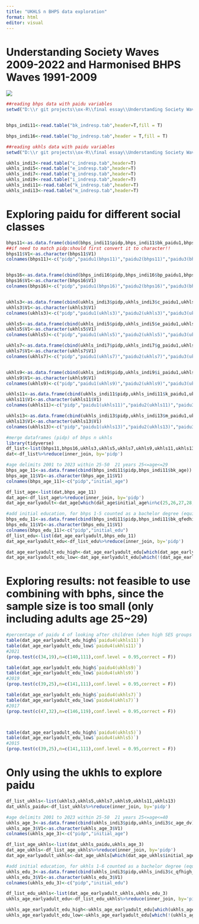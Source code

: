 ```yaml
---
title: "UKHLS n BHPS data exploration"
format: html
editor: visual
---
```


# Understanding Society Waves 2009-2022 and Harmonised BHPS Waves 1991-2009

![](images/62b271bb5e4e22655b287d4602b7e02.png)

```r
##reading bhps data with paidu variables
setwd("D:\\r git projects\\ox-R\\final essay\\Understanding Society Waves 2009-2022 and Harmonised BHPS Waves 1991-2009\\UKDA-6614-tab\\tab\\bhps")


bhps_indi11<-read.table("bk_indresp.tab",header=T,fill = T)

bhps_indi16<-read.table("bp_indresp.tab",header = T,fill = T)
```

```r
##reading ukhls data with paidu variables
setwd("D:\\r git projects\\ox-R\\final essay\\Understanding Society Waves 2009-2022 and Harmonised BHPS Waves 1991-2009\\UKDA-6614-tab\\tab\\ukhls")

ukhls_indi3<-read.table("c_indresp.tab",header=T)
ukhls_indi5<-read.table("e_indresp.tab",header=T)
ukhls_indi7<-read.table("g_indresp.tab",header=T)
ukhls_indi9<-read.table("i_indresp.tab",header=T)
ukhls_indi11<-read.table("k_indresp.tab",header=T)
ukhls_indi13<-read.table("m_indresp.tab",header=T)
```

# Exploring paidu for different social classes

```r
bhps11<-as.data.frame(cbind(bhps_indi11$pidp,bhps_indi11$bk_paidu1,bhps_indi11$bk_paidu2,bhps_indi11$bk_paidu3,bhps_indi11$bk_paidu4,bhps_indi11$bk_paidu5,bhps_indi11$bk_paidu6,bhps_indi11$bk_paidu7,bhps_indi11$bk_paidu8,bhps_indi11$bk_paidu96,bhps_indi11$bk_paidu97))
##if need to match pidp:should first convert it to character!!
bhps11$V1<-as.character(bhps11$V1)
colnames(bhps11)<-c("pidp","paidu1(bhps11)","paidu2(bhps11)","paidu3(bhps11)","paidu4(bhps11)","paidu5(bhps11)","paidu6(bhps11)","paidu7(bhps11)","paidu8(bhps11)","paidu96(bhps11)","paidu97(bhps11)")


bhps16<-as.data.frame(cbind(bhps_indi16$pidp,bhps_indi16$bp_paidu1,bhps_indi16$bp_paidu2,bhps_indi16$bp_paidu3,bhps_indi16$bp_paidu4,bhps_indi16$bp_paidu5,bhps_indi16$bp_paidu6,bhps_indi16$bp_paidu7,bhps_indi16$bp_paidu8,bhps_indi16$bp_paidu96,bhps_indi16$bp_paidu97))
bhps16$V1<-as.character(bhps16$V1)
colnames(bhps16)<-c("pidp","paidu1(bhps16)","paidu2(bhps16)","paidu3(bhps16)","paidu4(bhps16)","paidu5(bhps16)","paidu6(bhps16)","paidu7(bhps16)","paidu8(bhps16)","paidu96(bhps16)","paidu97(bhps16)")


ukhls3<-as.data.frame(cbind(ukhls_indi3$pidp,ukhls_indi3$c_paidu1,ukhls_indi3$c_paidu2,ukhls_indi3$c_paidu3,ukhls_indi3$c_paidu4,ukhls_indi3$c_paidu5,ukhls_indi3$c_paidu6,ukhls_indi3$c_paidu7,ukhls_indi3$c_paidu8,ukhls_indi3$c_paidu96,ukhls_indi3$c_paidu97))
ukhls3$V1<-as.character(ukhls3$V1)
colnames(ukhls3)<-c("pidp","paidu1(ukhls3)","paidu2(ukhls3)","paidu3(ukhls3)","paidu4(ukhls3)","paidu5(ukhls3)","paidu6(ukhls3)","paidu7(ukhls3)","paidu8(ukhls3)","paidu96(ukhls3)","paidu97(ukhls3)")

ukhls5<-as.data.frame(cbind(ukhls_indi5$pidp,ukhls_indi5$e_paidu1,ukhls_indi5$e_paidu2,ukhls_indi5$e_paidu3,ukhls_indi5$e_paidu4,ukhls_indi5$e_paidu5,ukhls_indi5$e_paidu6,ukhls_indi5$e_paidu7,ukhls_indi5$e_paidu8,ukhls_indi5$e_paidu96,ukhls_indi5$e_paidu97))
ukhls5$V1<-as.character(ukhls5$V1)
colnames(ukhls5)<-c("pidp","paidu1(ukhls5)","paidu2(ukhls5)","paidu3(ukhls5)","paidu4(ukhls5)","paidu5(ukhls5)","paidu6(ukhls5)","paidu7(ukhls5)","paidu8(ukhls5)","paidu96(ukhls5)","paidu97(ukhls5)")

ukhls7<-as.data.frame(cbind(ukhls_indi7$pidp,ukhls_indi7$g_paidu1,ukhls_indi7$g_paidu2,ukhls_indi7$g_paidu3,ukhls_indi7$g_paidu4,ukhls_indi7$g_paidu5,ukhls_indi7$g_paidu6,ukhls_indi7$g_paidu7,ukhls_indi7$g_paidu8,ukhls_indi7$g_paidu96,ukhls_indi7$g_paidu97))
ukhls7$V1<-as.character(ukhls7$V1)
colnames(ukhls7)<-c("pidp","paidu1(ukhls7)","paidu2(ukhls7)","paidu3(ukhls7)","paidu4(ukhls7)","paidu5(ukhls7)","paidu6(ukhls7)","paidu7(ukhls7)","paidu8(ukhls7)","paidu96(ukhls7)","paidu97(ukhls7)")


ukhls9<-as.data.frame(cbind(ukhls_indi9$pidp,ukhls_indi9$i_paidu1,ukhls_indi9$i_paidu2,ukhls_indi9$i_paidu3,ukhls_indi9$i_paidu4,ukhls_indi9$i_paidu5,ukhls_indi9$i_paidu6,ukhls_indi9$i_paidu7,ukhls_indi9$i_paidu8,ukhls_indi9$i_paidu96,ukhls_indi9$i_paidu97))
ukhls9$V1<-as.character(ukhls9$V1)
colnames(ukhls9)<-c("pidp","paidu1(ukhls9)","paidu2(ukhls9)","paidu3(ukhls9)","paidu4(ukhls9)","paidu5(ukhls9)","paidu6(ukhls9)","paidu7(ukhls9)","paidu8(ukhls9)","paidu96(ukhls9)","paidu97(ukhls9)")

ukhls11<-as.data.frame(cbind(ukhls_indi11$pidp,ukhls_indi11$k_paidu1,ukhls_indi11$k_paidu2,ukhls_indi11$k_paidu3,ukhls_indi11$k_paidu4,ukhls_indi11$k_paidu5,ukhls_indi11$k_paidu6,ukhls_indi11$k_paidu7,ukhls_indi11$k_paidu8,ukhls_indi11$k_paidu96,ukhls_indi11$k_paidu97))
ukhls11$V1<-as.character(ukhls11$V1)
colnames(ukhls11)<-c("pidp","paidu1(ukhls11)","paidu2(ukhls11)","paidu3(ukhls11)","paidu4(ukhls11)","paidu5(ukhls11)","paidu6(ukhls11)","paidu7(ukhls11)","paidu8(ukhls11)","paidu96(ukhls11)","paidu97(ukhls11)")

ukhls13<-as.data.frame(cbind(ukhls_indi13$pidp,ukhls_indi13$m_paidu1,ukhls_indi13$m_paidu2,ukhls_indi13$m_paidu3,ukhls_indi13$m_paidu4,ukhls_indi13$m_paidu5,ukhls_indi13$m_paidu6,ukhls_indi13$m_paidu7,ukhls_indi13$m_paidu8,ukhls_indi13$m_paidu96,ukhls_indi13$m_paidu97))
ukhls13$V1<-as.character(ukhls13$V1)
colnames(ukhls13)<-c("pidp","paidu1(ukhls13)","paidu2(ukhls13)","paidu3(ukhls13)","paidu4(ukhls13)","paidu5(ukhls13)","paidu6(ukhls13)","paidu7(ukhls13)","paidu8(ukhls13)","paidu96(ukhls13)","paidu97(ukhls13)")

#merge dataframes (pidp) of bhps n ukhls 
library(tidyverse)
df_list<-list(bhps11,bhps16,ukhls3,ukhls5,ukhls7,ukhls9,ukhls11,ukhls13)
dat<-df_list%>%reduce(inner_join, by='pidp')


```

```r
#age delimits 2001 to 2023 within 25-50  21 years 25<=age<=29
bhps_age_11<-as.data.frame(cbind(bhps_indi11$pidp,bhps_indi11$bk_age))
bhps_age_11$V1<-as.character(bhps_age_11$V1)
colnames(bhps_age_11)<-c("pidp","initial_age")

df_list_age<-list(dat,bhps_age_11)
dat_age<-df_list_age%>%reduce(inner_join, by='pidp')
dat_age_earlyadult<-dat_age[which(dat_age$initial_age%in%c(25,26,27,28,29)),]
```

```r
#add initial education, for bhps 1-5 counted as a bachelor degree (equivalent or higher)
bhps_edu_11<-as.data.frame(cbind(bhps_indi11$pidp,bhps_indi11$bk_qfedhi))
bhps_edu_11$V1<-as.character(bhps_edu_11$V1)
colnames(bhps_edu_11)<-c("pidp","initial_edu")
df_list_edu<-list(dat_age_earlyadult,bhps_edu_11)
dat_age_earlyadult_edu<-df_list_edu%>%reduce(inner_join, by='pidp')

dat_age_earlyadult_edu_high<-dat_age_earlyadult_edu[which(dat_age_earlyadult_edu$initial_edu%in%c(1,2,3,4,5)),]
dat_age_earlyadult_edu_low<-dat_age_earlyadult_edu[which(!(dat_age_earlyadult_edu$initial_edu%in%c(1,2,3,4,5))),]
```

# Exploring results: not feasible to use combining with bphs, since the sample size is too small (only including adults age 25\~29)

```r
#percentage of paidu 4 of looking after children (when high SES groups's % larger than low SES)#
table(dat_age_earlyadult_edu_high$`paidu4(ukhls11)`)
table(dat_age_earlyadult_edu_low$`paidu4(ukhls11)`)
#2021
(prop.test(c(34,19),n=c(140,111),conf.level = 0.95,correct = F))

table(dat_age_earlyadult_edu_high$`paidu4(ukhls9)`)
table(dat_age_earlyadult_edu_low$`paidu4(ukhls9)`)
#2019
(prop.test(c(39,25),n=c(141,111),conf.level = 0.95,correct = F))

table(dat_age_earlyadult_edu_high$`paidu4(ukhls7)`)
table(dat_age_earlyadult_edu_low$`paidu4(ukhls7)`)
#2017
(prop.test(c(47,32),n=c(146,119),conf.level = 0.95,correct = F))



table(dat_age_earlyadult_edu_high$`paidu4(ukhls5)`)
table(dat_age_earlyadult_edu_low$`paidu4(ukhls5)`)
#2015
(prop.test(c(39,25),n=c(141,111),conf.level = 0.95,correct = F))
```

# Only using the ukhls to explore paidu

```r
df_list_ukhls<-list(ukhls3,ukhls5,ukhls7,ukhls9,ukhls11,ukhls13)
dat_ukhls_paidu<-df_list_ukhls%>%reduce(inner_join, by='pidp')

```

```r
#age delimits 2001 to 2023 within 25-50  21 years 25<=age<=40
ukhls_age_3<-as.data.frame(cbind(ukhls_indi3$pidp,ukhls_indi3$c_age_dv))
ukhls_age_3$V1<-as.character(ukhls_age_3$V1)
colnames(ukhls_age_3)<-c("pidp","initial_age")

df_list_age_ukhls<-list(dat_ukhls_paidu,ukhls_age_3)
dat_age_ukhls<-df_list_age_ukhls%>%reduce(inner_join, by='pidp')
dat_age_earlyadult_ukhls<-dat_age_ukhls[which(dat_age_ukhls$initial_age%in%c(25:40)),]


```

```r
#add initial education, for ukhls 1-6 counted as a bachelor degree (equivalent or higher)
ukhls_edu_3<-as.data.frame(cbind(ukhls_indi3$pidp,ukhls_indi3$c_qfhigh_dv))
ukhls_edu_3$V1<-as.character(ukhls_edu_3$V1)
colnames(ukhls_edu_3)<-c("pidp","initial_edu")

df_list_edu_ukhls<-list(dat_age_earlyadult_ukhls,ukhls_edu_3)
ukhls_age_earlyadult_edu<-df_list_edu_ukhls%>%reduce(inner_join, by='pidp')

ukhls_age_earlyadult_edu_high<-ukhls_age_earlyadult_edu[which(ukhls_age_earlyadult_edu$initial_edu%in%c(1,2,3,4,5,6)),]
ukhls_age_earlyadult_edu_low<-ukhls_age_earlyadult_edu[which(!(ukhls_age_earlyadult_edu$initial_edu%in%c(1,2,3,4,5,6))),]
        

```

